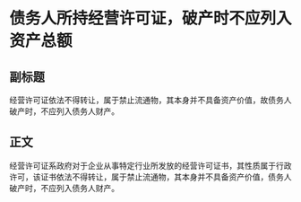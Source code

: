 # 债务人所持经营许可证，破产时不应列入资产总额
## 副标题
经营许可证依法不得转让，属于禁止流通物，其本身并不具备资产价值，故债务人破产时，不应列入债务人财产。
## 正文
经营许可证系政府对于企业从事特定行业所发放的经营许可证书，其性质属于行政许可，该证书依法不得转让，属于禁止流通物，其本身并不具备资产价值，债务人破产时，不应列入债务人财产。